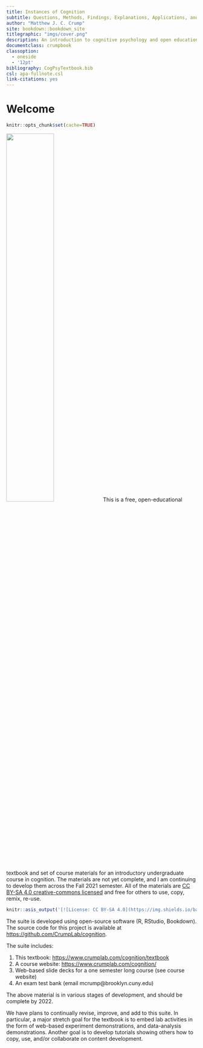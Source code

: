 ```yaml
--- 
title: Instances of Cognition
subtitle: Questions, Methods, Findings, Explanations, Applications, and Implications
author: "Matthew J. C. Crump"
site: bookdown::bookdown_site
titlegraphic: "imgs/cover.png"
description: An introduction to cognitive psychology and open educational resource
documentclass: crumpbook
classoption:
  - oneside
  - '12pt'
bibliography: CogPsyTextbook.bib
csl: apa-fullnote.csl
link-citations: yes
---
```


# Welcome {-}

```r
knitr::opts_chunk$set(cache=TRUE)
```

<img class="cover" src="imgs/cover.png" width="50%"/> This is a free, open-educational textbook and set of course materials for an introductory undergraduate course in cognition. The materials are not yet complete, and I am continuing to develop them across the Fall 2021 semester. All of the materials are [CC BY-SA 4.0 creative-commons licensed](https://creativecommons.org/licenses/by-sa/4.0/) and free for others to use, copy, remix, re-use. 

```r
knitr::asis_output('[![License: CC BY-SA 4.0](https://img.shields.io/badge/License-CC%20BY--SA%204.0-lightgrey.svg)](https://creativecommons.org/licenses/by-sa/4.0/)')
```

The suite is developed using open-source software (R, RStudio, Bookdown). The source code for this project is available at <https://github.com/CrumpLab/cognition>. 

The suite includes:

1. This textbook: <https://www.crumplab.com/cognition/textbook>
2. A course website: <https://www.crumplab.com/cognition/>
3. Web-based slide decks for a one semester long course (see course website)
4. An exam test bank (email mcrump@brooklyn.cuny.edu)

The above material is in various stages of development, and should be complete by 2022.

We have plans to continually revise, improve, and add to this suite. In particular, a major stretch goal for the textbook is to embed lab activities in the form of web-based experiment demonstrations, and data-analysis demonstrations. Another goal is to develop tutorials showing others how to copy, use, and/or collaborate on content development.






